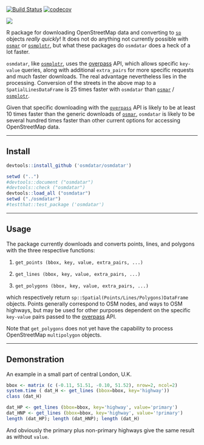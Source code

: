 [![Build Status](https://travis-ci.org/osmdatar/osmdatar.svg?branch=master)](https://travis-ci.org/osmdatar/osmdatar)
[![codecov](https://codecov.io/gh/osmdatar/osmdatar/branch/master/graph/badge.svg)](https://codecov.io/gh/osmdatar/osmdatar)

![](./figure/map.png)

R package for downloading OpenStreetMap data and converting to 
[`sp`](https://cran.r-project.org/package=sp) objects
*really quickly*! It does not do anything not currently possible with
[`osmar`](https://cran.r-project.org/package=osmar) or
[`osmplotr`](https://cran.r-project.org/package=osmplotr), but what these
packages do `osmdatar` does a heck of a lot faster.

`osmdatar`, like [`osmplotr`](https://cran.r-project.org/package=osmplotr), uses
the [overpass](http://overpass-api.de/) API, which allows specific `key-value`
queries, along with additional `extra_pairs` for more specific requests and much
faster downloads.  The real advantage nevertheless lies in the processing.
Conversion of the streets in the above map to a `SpatialLinesDataFrame` is 25
times faster with `osmdatar` than 
[`osmar`](https://cran.r-project.org/package=osmar) /
[`osmplotr`](https://cran.r-project.org/package=osmplotr).

Given that specific downloading with the [`overpass`](http://overpass-api.de/)
API is likely to be at least 10 times faster than the generic downloads of 
[`osmar`](https://cran.r-project.org/package=osmar), `osmdatar` is likely to be
several hundred times faster than other current options for accessing
OpenStreetMap data.

------

## Install


```r
devtools::install_github ('osmdatar/osmdatar')
```
```r
setwd ("..")
#devtools::document ("osmdatar")
#devtools::check ("osmdatar")
devtools::load_all ("osmdatar")
setwd ("./osmdatar")
#testthat::test_package ('osmdatar')
```

------

## Usage

The package currently downloads and converts points, lines, and polygons with
the three respective functions:

1. `get_points (bbox, key, value, extra_pairs, ...)`

2. `get_lines (bbox, key, value, extra_pairs, ...)`

3. `get_polygons (bbox, key, value, extra_pairs, ...)`

which respectively return `sp::Spatial(Points/Lines/Polygons)DataFrame` objects.
Points generally correspond to OSM nodes, and ways to OSM highways, but may be
used for other purposes dependent on the specific `key-value` pairs passed to
the [overpass](http://overpass-api.de/) API.

Note that `get_polygons` does not yet have the capability to process
OpenStreetMap `multipolygon` objects.

------

## Demonstration

An example in a small part of central London, U.K. 

```r
bbox <- matrix (c (-0.11, 51.51, -0.10, 51.52), nrow=2, ncol=2) 
system.time ( dat_H <- get_lines (bbox=bbox, key='highway'))
class (dat_H)
```

```r
dat_HP <- get_lines (bbox=bbox, key='highway', value='primary')
dat_HNP <- get_lines (bbox=bbox, key='highway', value='!primary')
length (dat_HP); length (dat_HNP); length (dat_H)
```
And obviously the primary plus non-primary highways give the same result as
without `value`.
